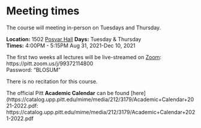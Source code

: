 # Meeting times

The course will meeting in-person on Tuesdays and Thursday.  

**Location:** 1502 [Posvar Hall](https://www.tour.pitt.edu/tour/wesley-w-posvar-hall) 
**Days:** Tuesday & Thursday  
**Times:** 4:00PM - 5:15PM 
Aug 31, 2021-Dec 10, 2021  

The first two weeks all lectures will be live-streamed on [Zoom]( https://pitt.zoom.us/j/99372114800):  https://pitt.zoom.us/j/99372114800  
Password: "BLOSUM"  

There is no recitation for this course. 

The official Pitt **Academic Calendar** can be found [here](https://catalog.upp.pitt.edu/mime/media/212/3179/Academic+Calendar+2021-2022.pdf:   https://catalog.upp.pitt.edu/mime/media/212/3179/Academic+Calendar+2021-2022.pdf


 
